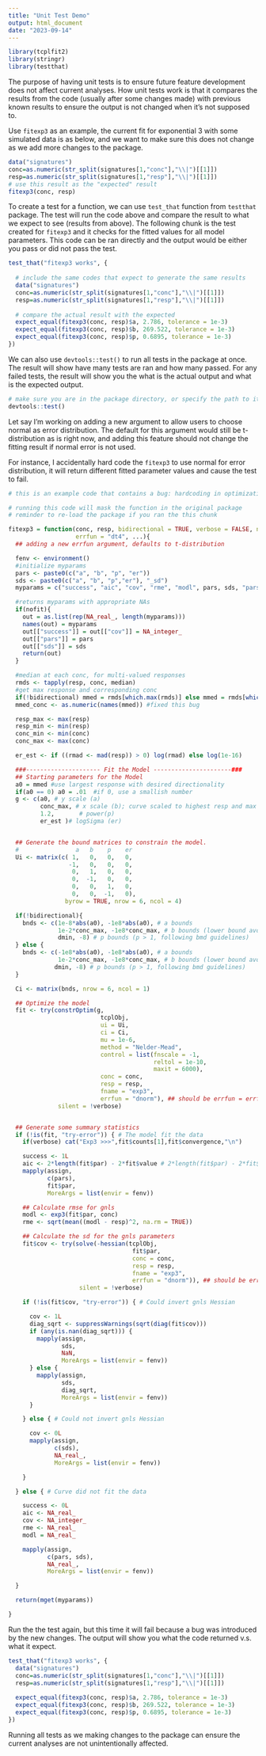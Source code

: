 ```yaml
---
title: "Unit Test Demo"
output: html_document
date: "2023-09-14"
---
```


```r
library(tcplfit2)
library(stringr)
library(testthat)
```

The purpose of having unit tests is to ensure future feature development does not affect current analyses. How unit tests work is that it compares the results from the code (usually after some changes made) with previous known results to ensure the output is not changed when it's not supposed to. 

Use `fitexp3` as an example, the current fit for exponential 3 with some simulated data is as below, and we want to make sure this does not change as we add more changes to the package.  

```r
data("signatures")
conc=as.numeric(str_split(signatures[1,"conc"],"\\|")[[1]])
resp=as.numeric(str_split(signatures[1,"resp"],"\\|")[[1]])
# use this result as the "expected" result
fitexp3(conc, resp)
```

To create a test for a function, we can use `test_that` function from `testthat` package. The test will run the code above and compare the result to what we expect to see (results from above). The following chunk is the test created for `fitexp3` and it checks for the fitted values for all model parameters. This code can be ran directly and the output would be either you pass or did not pass the test. 

```r
test_that("fitexp3 works", {
  
  # include the same codes that expect to generate the same results 
  data("signatures")
  conc=as.numeric(str_split(signatures[1,"conc"],"\\|")[[1]])
  resp=as.numeric(str_split(signatures[1,"resp"],"\\|")[[1]])
  
  # compare the actual result with the expected 
  expect_equal(fitexp3(conc, resp)$a, 2.786, tolerance = 1e-3)
  expect_equal(fitexp3(conc, resp)$b, 269.522, tolerance = 1e-3)
  expect_equal(fitexp3(conc, resp)$p, 0.6895, tolerance = 1e-3)
})
```

We can also use `devtools::test()` to run all tests in the package at once. The result will show have many tests are ran and how many passed. For any failed tests, the result will show you the what is the actual output and what is the expected output.

```r
# make sure you are in the package directory, or specify the path to it
devtools::test()
```

Let say I'm working on adding a new argument to allow users to choose normal as error distribution. The default for this argument would still be t-distribution as is right now, and adding this feature should not change the fitting result if normal error is not used. 

For instance, I accidentally hard code the `fitexp3` to use normal for error distribution, it will return different fitted parameter values and cause the test to fail. 

```r
# this is an example code that contains a bug: hardcoding in optimization step and calculation of standard deviation for parameters 

# running this code will mask the function in the original package
# reminder to re-load the package if you ran the this chunk 

fitexp3 = function(conc, resp, bidirectional = TRUE, verbose = FALSE, nofit = FALSE, dmin = .3,
                   errfun = "dt4", ...){ 
  ## adding a new errfun argument, defaults to t-distribution

  fenv <- environment()
  #initialize myparams
  pars <- paste0(c("a", "b", "p", "er"))
  sds <- paste0(c("a", "b", "p","er"), "_sd")
  myparams = c("success", "aic", "cov", "rme", "modl", pars, sds, "pars", "sds")

  #returns myparams with appropriate NAs
  if(nofit){
    out = as.list(rep(NA_real_, length(myparams)))
    names(out) = myparams
    out[["success"]] = out[["cov"]] = NA_integer_
    out[["pars"]] = pars
    out[["sds"]] = sds
    return(out)
  }

  #median at each conc, for multi-valued responses
  rmds <- tapply(resp, conc, median)
  #get max response and corresponding conc
  if(!bidirectional) mmed = rmds[which.max(rmds)] else mmed = rmds[which.max(abs(rmds))] #shortened this code
  mmed_conc <- as.numeric(names(mmed)) #fixed this bug

  resp_max <- max(resp)
  resp_min <- min(resp)
  conc_min <- min(conc)
  conc_max <- max(conc)

  er_est <- if ((rmad <- mad(resp)) > 0) log(rmad) else log(1e-16)

  ###--------------------- Fit the Model ----------------------###
  ## Starting parameters for the Model
  a0 = mmed #use largest response with desired directionality
  if(a0 == 0) a0 = .01  #if 0, use a smallish number
  g <- c(a0, # y scale (a)
         conc_max, # x scale (b); curve scaled to highest resp and max conc
         1.2,       # power(p)
         er_est )# logSigma (er)


  ## Generate the bound matrices to constrain the model.
  #                a   b    p    er
  Ui <- matrix(c( 1,   0,   0,   0,
                 -1,   0,   0,   0,
                  0,   1,   0,   0,
                  0,  -1,   0,   0,
                  0,   0,   1,   0,
                  0,   0,  -1,   0),
                byrow = TRUE, nrow = 6, ncol = 4)

  if(!bidirectional){
    bnds <- c(1e-8*abs(a0), -1e8*abs(a0), # a bounds
              1e-2*conc_max, -1e8*conc_max, # b bounds (lower bound avoids overflow at max conc, max power)
              dmin, -8) # p bounds (p > 1, following bmd guidelines)
  } else {
    bnds <- c(-1e8*abs(a0), -1e8*abs(a0), # a bounds
              1e-2*conc_max, -1e8*conc_max, # b bounds (lower bound avoids overflow at max conc, max power)
             dmin, -8) # p bounds (p > 1, following bmd guidelines)
  }

  Ci <- matrix(bnds, nrow = 6, ncol = 1)

  ## Optimize the model
  fit <- try(constrOptim(g,
                          tcplObj,
                          ui = Ui,
                          ci = Ci,
                          mu = 1e-6,
                          method = "Nelder-Mead",
                          control = list(fnscale = -1,
                                         reltol = 1e-10,
                                         maxit = 6000),
                          conc = conc,
                          resp = resp,
                          fname = "exp3",
                          errfun = "dnorm"), ## should be errfun = errfun
              silent = !verbose)


  ## Generate some summary statistics
  if (!is(fit, "try-error")) { # The model fit the data
    if(verbose) cat("Exp3 >>>",fit$counts[1],fit$convergence,"\n")

    success <- 1L
    aic <- 2*length(fit$par) - 2*fit$value # 2*length(fit$par) - 2*fit$value
    mapply(assign,
           c(pars),
           fit$par,
           MoreArgs = list(envir = fenv))

    ## Calculate rmse for gnls
    modl <- exp3(fit$par, conc)
    rme <- sqrt(mean((modl - resp)^2, na.rm = TRUE))

    ## Calculate the sd for the gnls parameters
    fit$cov <- try(solve(-hessian(tcplObj,
                                   fit$par,
                                   conc = conc,
                                   resp = resp,
                                   fname = "exp3",
                                   errfun = "dnorm")), ## should be errfun = errfun
                    silent = !verbose)

    if (!is(fit$cov, "try-error")) { # Could invert gnls Hessian

      cov <- 1L
      diag_sqrt <- suppressWarnings(sqrt(diag(fit$cov)))
      if (any(is.nan(diag_sqrt))) {
        mapply(assign,
               sds,
               NaN,
               MoreArgs = list(envir = fenv))
      } else {
        mapply(assign,
               sds,
               diag_sqrt,
               MoreArgs = list(envir = fenv))
      }

    } else { # Could not invert gnls Hessian

      cov <- 0L
      mapply(assign,
             c(sds),
             NA_real_,
             MoreArgs = list(envir = fenv))

    }

  } else { # Curve did not fit the data

    success <- 0L
    aic <- NA_real_
    cov <- NA_integer_
    rme <- NA_real_
    modl = NA_real_

    mapply(assign,
           c(pars, sds),
           NA_real_,
           MoreArgs = list(envir = fenv))

  }

  return(mget(myparams))

}

```

Run the the test again, but this time it will fail because a bug was introduced by the new changes. The output will show you what the code returned v.s. what it expect. 

```r
test_that("fitexp3 works", {
  data("signatures")
  conc=as.numeric(str_split(signatures[1,"conc"],"\\|")[[1]])
  resp=as.numeric(str_split(signatures[1,"resp"],"\\|")[[1]])
  
  expect_equal(fitexp3(conc, resp)$a, 2.786, tolerance = 1e-3)
  expect_equal(fitexp3(conc, resp)$b, 269.522, tolerance = 1e-3)
  expect_equal(fitexp3(conc, resp)$p, 0.6895, tolerance = 1e-3)
})
```

Running all tests as we making changes to the package can ensure the current analyses are not unintentionally affected. 




